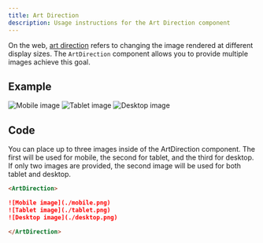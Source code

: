 ```yaml
---
title: Art Direction
description: Usage instructions for the Art Direction component
---
```


<PageDescription>

On the web, [art direction](https://developer.mozilla.org/en-US/docs/Learn/HTML/Multimedia_and_embedding/Responsive_images#Art_direction) refers to changing the image rendered at different display sizes. The `ArtDirection` component allows you to provide multiple images achieve this goal.

</PageDescription>

## Example

<ArtDirection>

![Mobile image](./mobile.png)
![Tablet image](./tablet.png)
![Desktop image](./desktop.png)

</ArtDirection>

## Code

You can place up to three images inside of the ArtDirection component. The first will be used for mobile, the second for tablet, and the third for desktop. If only two images are provided, the second image will be used for both tablet and desktop.

```markdown path=components/ArtDirection.js src=https://github.com/carbon-design-system/gatsby-theme-carbon/tree/master/packages/gatsby-theme-carbon/src/components/ArtDirection
<ArtDirection>

![Mobile image](./mobile.png)
![Tablet image](./tablet.png)
![Desktop image](./desktop.png)

</ArtDirection>
```

